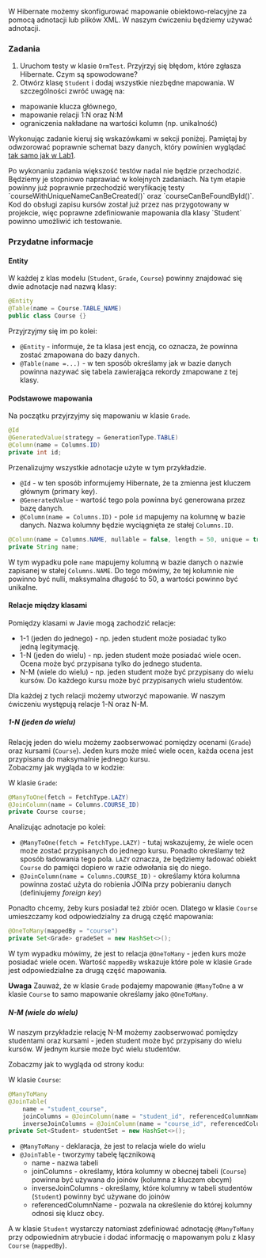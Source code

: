 
W Hibernate możemy skonfigurować mapowanie obiektowo-relacyjne za pomocą adnotacji lub plików XML. W naszym ćwiczeniu będziemy używać adnotacji.

### Zadania

1. Uruchom testy w klasie `OrmTest`. Przyjrzyj się błędom, które zgłasza Hibernate. Czym są spowodowane?
1. Otwórz klasę `Student` i dodaj wszystkie niezbędne mapowania. W szczególności zwróć uwagę na:
- mapowanie klucza głównego,
- mapowanie relacji 1:N oraz N:M
- ograniczenia nakładane na wartości kolumn (np. unikalność)

Wykonując zadanie kieruj się wskazówkami w sekcji poniżej. Pamiętaj by odwzorować poprawnie schemat bazy danych, który powinien wyglądać [tak samo jak w Lab1](/01-persistance-active-record/03-datamodel/#schemat-bazy-danych).

<Callout type="warning">
Po wykonaniu zadania większość testów nadal nie będzie przechodzić. Będziemy je stopniowo naprawiać w kolejnych zadaniach. Na tym etapie powinny już poprawnie przechodzić weryfikację testy `courseWithUniqueNameCanBeCreated()` oraz `courseCanBeFoundById()`. Kod do obsługi zapisu kursów został już przez nas przygotowany w projekcie, więc poprawne zdefiniowanie mapowania dla klasy `Student` powinno umożliwić ich testowanie.
 </Callout>

### Przydatne informacje

#### Entity
W każdej z klas modelu (`Student`, `Grade`, `Course`) powinny znajdować się dwie adnotacje nad nazwą klasy:

```java
@Entity
@Table(name = Course.TABLE_NAME)
public class Course {}
```
Przyjrzyjmy się im po kolei:

* `@Entity` - informuje, że ta klasa jest encją, co oznacza, że powinna zostać zmapowana do bazy danych.
* `@Table(name =...)` - w ten sposób określamy jak w bazie danych powinna nazywać się tabela zawierająca rekordy zmapowane z tej klasy.


#### Podstawowe mapowania

Na początku przyjrzyjmy się mapowaniu w klasie `Grade`.

```java
@Id
@GeneratedValue(strategy = GenerationType.TABLE)
@Column(name = Columns.ID)
private int id;
```
Przenalizujmy wszystkie adnotacje użyte w tym przykładzie.

* `@Id` - w ten sposób informujemy Hibernate, że ta zmienna jest kluczem głównym (primary key).
* `@GeneratedValue` - wartość tego pola powinna być generowana przez bazę danych.
* `@Column(name = Columns.ID)` - pole `id` mapujemy na kolumnę w bazie danych. Nazwa kolumny będzie wyciągnięta ze stałej `Columns.ID`.

```java
@Column(name = Columns.NAME, nullable = false, length = 50, unique = true)
private String name;
```
W tym wypadku pole `name` mapujemy kolumną w bazie danych o nazwie zapisanej w stałej `Columns.NAME`. Do tego mówimy, że tej kolumnie nie powinno być nulli, maksymalna długość to 50, a wartości powinno być unikalne.

#### Relacje między klasami
Pomiędzy klasami w Javie mogą zachodzić relacje:

* 1-1 (jeden do jednego) - np. jeden student może posiadać tylko jedną legitymację.
* 1-N (jeden do wielu) - np. jeden student może posiadać wiele ocen. Ocena może być przypisana tylko do jednego studenta.
* N-M (wiele do wielu) - np. jeden student może być przypisany do wielu kursów. Do każdego kursu może być przypisanych wielu studentów.

Dla każdej z tych relacji możemy utworzyć mapowanie. W naszym ćwiczeniu występują relacje 1-N oraz N-M.

##### 1-N (jeden do wielu)
Relację jeden do wielu możemy zaobserwować pomiędzy ocenami (`Grade`) oraz kursami (`Course`). Jeden kurs może mieć wiele ocen, każda ocena jest przypisana do maksymalnie jednego kursu.  
Zobaczmy jak wygląda to w kodzie:  

W klasie `Grade`:
```java
@ManyToOne(fetch = FetchType.LAZY)
@JoinColumn(name = Columns.COURSE_ID)
private Course course;
```
Analizując adnotacje po kolei:

* `@ManyToOne(fetch = FetchType.LAZY)` - tutaj wskazujemy, że wiele ocen może zostać przypisanych do jednego kursu. Ponadto określamy też sposób ładowania tego pola. `LAZY` oznacza, że będziemy ładować obiekt `Course` do pamięci dopiero w razie odwołania się do niego.
* `@JoinColumn(name = Columns.COURSE_ID)` - określamy która kolumna powinna zostać użyta do robienia JOINa przy pobieraniu danych (definiujemy *foreign key*)


Ponadto chcemy, żeby kurs posiadał też zbiór ocen. Dlatego w klasie `Course` umieszczamy kod odpowiedzialny za drugą część mapowania:
```java
@OneToMany(mappedBy = "course")
private Set<Grade> gradeSet = new HashSet<>();
```
W tym wypadku mówimy, że jest to relacja `@OneToMany` - jeden kurs może posiadać wiele ocen. Wartość `mappedBy` wskazuje które pole w klasie `Grade` jest odpowiedzialne za drugą część mapowania.

**Uwaga** Zauważ, że w klasie `Grade` podajemy mapowanie `@ManyToOne` a w klasie `Course` to samo mapowanie określamy jako `@OneToMany`.


##### N-M (wiele do wielu)

W naszym przykładzie relację N-M możemy zaobserwować pomiędzy studentami oraz kursami - jeden student może być przypisany do wielu kursów. W jednym kursie może być wielu studentów.

Zobaczmy jak to wygląda od strony kodu:

W klasie `Course`:
```java
@ManyToMany
@JoinTable(
    name = "student_course",
    joinColumns = @JoinColumn(name = "student_id", referencedColumnName = "ID"),
    inverseJoinColumns = @JoinColumn(name = "course_id", referencedColumnName = "ID"))
private Set<Student> studentSet = new HashSet<>();
```
* `@ManyToMany` - deklaracja, że jest to relacja wiele do wielu
* `@JoinTable` - tworzymy tabelę łącznikową
  * name - nazwa tabeli
  * joinColumns - określamy, która kolumny w obecnej tabeli (`Course`) powinna być używana do joinów (kolumna z kluczem obcym)
  * inverseJoinColumns - określamy, które kolumny w tabeli studentów (`Student`) powinny być używane do joinów
  * referencedColumnName - pozwala na określenie do której kolumny odnosi się klucz obcy.

A w klasie `Student` wystarczy natomiast zdefiniować adnotację `@ManyToMany` przy odpowiednim atrybucie i dodać informację o mapowanym polu z klasy `Course` (`mappedBy`).
